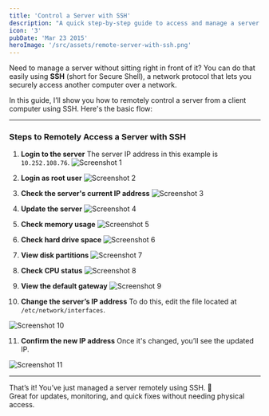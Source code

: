 ```yaml
---
title: 'Control a Server with SSH'
description: "A quick step-by-step guide to access and manage a server remotely using SSH from another computer."
icon: '3'
pubDate: 'Mar 23 2015'
heroImage: '/src/assets/remote-server-with-ssh.png'
---
```


Need to manage a server without sitting right in front of it? You can do that easily using **SSH** (short for Secure Shell), a network protocol that lets you securely access another computer over a network.

In this guide, I’ll show you how to remotely control a server from a client computer using SSH. Here's the basic flow:

---

### Steps to Remotely Access a Server with SSH


1. **Login to the server**
   The server IP address in this example is `10.252.108.76`. 
   <img src={image1.src} alt="Screenshot 1" /> 

2. **Login as root user**
   <img src={image2.src} alt="Screenshot 2" /> 

3. **Check the server's current IP address**
   <img src={image3.src} alt="Screenshot 3" />

4. **Update the server**
   <img src={image4.src} alt="Screenshot 4" />

5. **Check memory usage**
   <img src={image5.src} alt="Screenshot 5" />

6. **Check hard drive space**
   <img src={image6.src} alt="Screenshot 6" />

7. **View disk partitions**
   <img src={image7.src} alt="Screenshot 7" />

8. **Check CPU status**
   <img src={image8.src} alt="Screenshot 8" />

9. **View the default gateway**
   <img src={image9.src} alt="Screenshot 9" />

10. **Change the server’s IP address**
   To do this, edit the file located at `/etc/network/interfaces`.
   <img src={image10.src} alt="Screenshot 10" /> 

11. **Confirm the new IP address**
   Once it's changed, you’ll see the updated IP.
   <img src={image11.src} alt="Screenshot 11" /> 

---

That’s it! You’ve just managed a server remotely using SSH. 🚀  
Great for updates, monitoring, and quick fixes without needing physical access.
